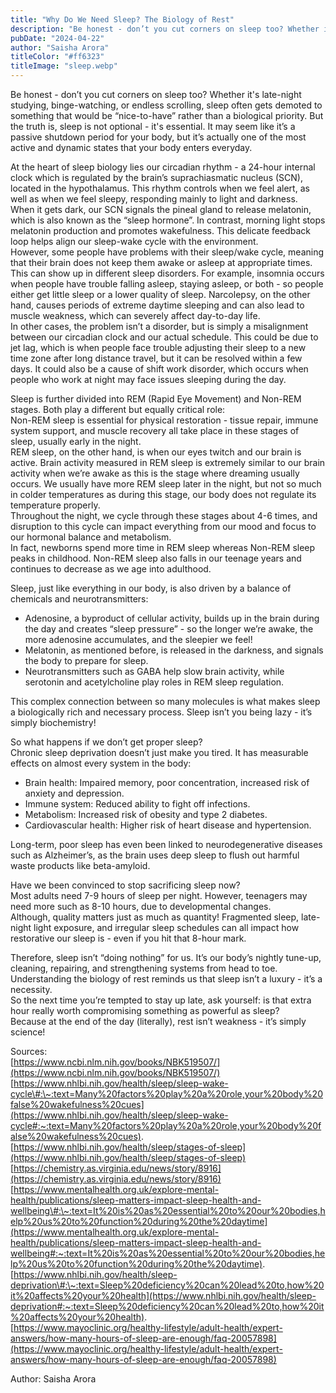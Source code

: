 ```yaml
---
title: "Why Do We Need Sleep? The Biology of Rest"
description: "Be honest - don’t you cut corners on sleep too? Whether it's late-night studying, binge-watching, or endless scrolling, sleep often gets demoted to something that would be “nice-to-have” rather than a biological priority. But the truth is, sleep is not optional - it's essential. It may seem like it’s a passive shutdown period for your body, but it’s actually one of the most active and dynamic states that your body enters everyday."
pubDate: "2024-04-22"
author: "Saisha Arora"
titleColor: "#ff6323"
titleImage: "sleep.webp"
---
```


<div class="w-3/4 m-auto mt-12">

Be honest \- don’t you cut corners on sleep too? Whether it's late-night studying, binge-watching, or endless scrolling, sleep often gets demoted to something that would be “nice-to-have” rather than a biological priority. But the truth is, sleep is not optional \- it's essential. It may seem like it’s a passive shutdown period for your body, but it’s actually one of the most active and dynamic states that your body enters everyday. 

At the heart of sleep biology lies our circadian rhythm \- a 24-hour internal clock which is regulated by the brain’s suprachiasmatic nucleus (SCN), located in the hypothalamus. This rhythm controls when we feel alert, as well as when we feel sleepy, responding mainly to light and darkness.  
When it gets dark, our SCN signals the pineal gland to release melatonin, which is also known as the “sleep hormone”. In contrast, morning light stops melatonin production and promotes wakefulness. This delicate feedback loop helps align our sleep-wake cycle with the environment.  
However, some people have problems with their sleep/wake cycle, meaning that their brain does not keep them awake or asleep at appropriate times. This can show up in different sleep disorders. For example, insomnia occurs when people have trouble falling asleep, staying asleep, or both \- so people either get little sleep or a lower quality of sleep. Narcolepsy, on the other hand, causes periods of extreme daytime sleeping and can also lead to muscle weakness, which can severely affect day-to-day life.  
In other cases, the problem isn’t a disorder, but is simply a misalignment between our circadian clock and our actual schedule. This could be due to jet lag, which is when people face trouble adjusting their sleep to a new time zone after long distance travel, but it can be resolved within a few days. It could also be a cause of shift work disorder, which occurs when people who work at night may face issues sleeping during the day. 

Sleep is further divided into REM (Rapid Eye Movement) and Non-REM stages. Both play a different but equally critical role:  
Non-REM sleep is essential for physical restoration \- tissue repair, immune system support, and muscle recovery all take place in these stages of sleep, usually early in the night.   
REM sleep, on the other hand, is when our eyes twitch and our brain is active. Brain activity measured in REM sleep is extremely similar to our brain activity when we’re awake as this is the stage where dreaming usually occurs. We usually have more REM sleep later in the night, but not so much in colder temperatures as during this stage, our body does not regulate its temperature properly.   
Throughout the night, we cycle through these stages about 4-6 times, and disruption to this cycle can impact everything from our mood and focus to our hormonal balance and metabolism.  
In fact, newborns spend more time in REM sleep whereas Non-REM sleep peaks in childhood. Non-REM sleep also falls in our teenage years and continues to decrease as we age into adulthood.

Sleep, just like everything in our body, is also driven by a balance of chemicals and neurotransmitters:

* Adenosine, a byproduct of cellular activity, builds up in the brain during the day and creates “sleep pressure” \- so the longer we’re awake, the more adenosine accumulates, and the sleepier we feel\!  
* Melatonin, as mentioned before, is released in the darkness, and signals the body to prepare for sleep.  
* Neurotransmitters such as GABA help slow brain activity, while serotonin and acetylcholine play roles in REM sleep regulation.

This complex connection between so many molecules is what makes sleep a biologically rich and necessary process. Sleep isn’t you being lazy \- it’s simply biochemistry\!

So what happens if we don’t get proper sleep?   
Chronic sleep deprivation doesn’t just make you tired. It has measurable effects on almost every system in the body:

* Brain health: Impaired memory, poor concentration, increased risk of anxiety and depression.  
* Immune system: Reduced ability to fight off infections.  
* Metabolism: Increased risk of obesity and type 2 diabetes.  
* Cardiovascular health: Higher risk of heart disease and hypertension.

Long-term, poor sleep has even been linked to neurodegenerative diseases such as Alzheimer’s, as the brain uses deep sleep to flush out harmful waste products like beta-amyloid.

Have we been convinced to stop sacrificing sleep now?  
Most adults need 7-9 hours of sleep per night. However, teenagers may need more such as 8-10 hours, due to developmental changes.  
Although, quality matters just as much as quantity\! Fragmented sleep, late-night light exposure, and irregular sleep schedules can all impact how restorative our sleep is \- even if you hit that 8-hour mark.

Therefore, sleep isn’t “doing nothing” for us. It’s our body’s nightly tune-up, cleaning, repairing, and strengthening systems from head to toe. Understanding the biology of rest reminds us that sleep isn’t a luxury \- it’s a necessity.  
So the next time you’re tempted to stay up late, ask yourself: is that extra hour really worth compromising something as powerful as sleep?  
Because at the end of the day (literally), rest isn’t weakness \- it’s simply science\!

Sources:  
[https://www.ncbi.nlm.nih.gov/books/NBK519507/](https://www.ncbi.nlm.nih.gov/books/NBK519507/)  
[https://www.nhlbi.nih.gov/health/sleep/sleep-wake-cycle\#:\~:text=Many%20factors%20play%20a%20role,your%20body%20false%20wakefulness%20cues](https://www.nhlbi.nih.gov/health/sleep/sleep-wake-cycle#:~:text=Many%20factors%20play%20a%20role,your%20body%20false%20wakefulness%20cues).  
[https://www.nhlbi.nih.gov/health/sleep/stages-of-sleep](https://www.nhlbi.nih.gov/health/sleep/stages-of-sleep)  
[https://chemistry.as.virginia.edu/news/story/8916](https://chemistry.as.virginia.edu/news/story/8916)  
[https://www.mentalhealth.org.uk/explore-mental-health/publications/sleep-matters-impact-sleep-health-and-wellbeing\#:\~:text=It%20is%20as%20essential%20to%20our%20bodies,help%20us%20to%20function%20during%20the%20daytime](https://www.mentalhealth.org.uk/explore-mental-health/publications/sleep-matters-impact-sleep-health-and-wellbeing#:~:text=It%20is%20as%20essential%20to%20our%20bodies,help%20us%20to%20function%20during%20the%20daytime).  
[https://www.nhlbi.nih.gov/health/sleep-deprivation\#:\~:text=Sleep%20deficiency%20can%20lead%20to,how%20it%20affects%20your%20health](https://www.nhlbi.nih.gov/health/sleep-deprivation#:~:text=Sleep%20deficiency%20can%20lead%20to,how%20it%20affects%20your%20health).  
[https://www.mayoclinic.org/healthy-lifestyle/adult-health/expert-answers/how-many-hours-of-sleep-are-enough/faq-20057898](https://www.mayoclinic.org/healthy-lifestyle/adult-health/expert-answers/how-many-hours-of-sleep-are-enough/faq-20057898)  

Author: Saisha Arora

</div>